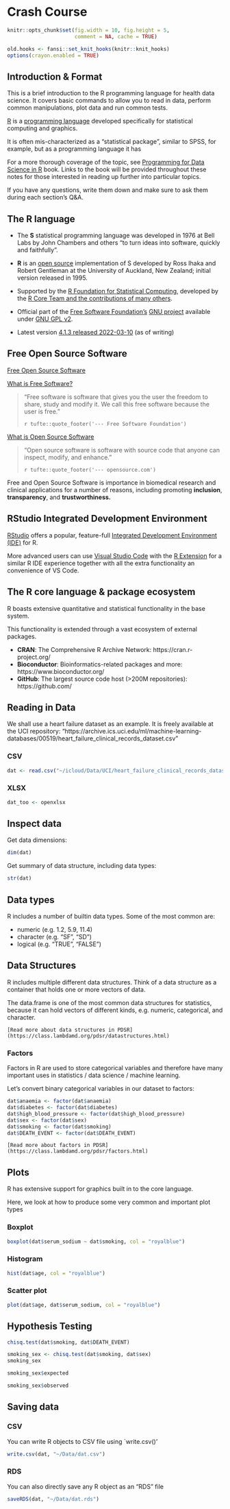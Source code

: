 # Crash Course {#crashcourse}

```r
knitr::opts_chunk$set(fig.width = 10, fig.height = 5,
                      comment = NA, cache = TRUE) 
```

```r
old.hooks <- fansi::set_knit_hooks(knitr::knit_hooks)
options(crayon.enabled = TRUE)
```

## Introduction & Format

This is a brief introduction to the R programming language for health data science.
It covers basic commands to allow you to read in data, perform common manipulations, plot data and run common tests.

[R](https://en.wikipedia.org/wiki/R_(programming_language)) is a [programming language](https://en.wikipedia.org/wiki/Programming_language) developed specifically for statistical computing and graphics.

It is often mis-characterized as a "statistical package", similar to SPSS, for example, but as a programming language it has 

For a more thorough coverage of the topic, see [Programming for Data Science in R](https://class.lambdamd.org/pdsr/) book.
Links to the book will be provided throughout these notes for those interested in reading up further into particular topics.

If you have any questions, write them down and make sure to ask them during each section's Q&A.

## The R language

- The **S** statistical programming language was developed in 1976 at Bell Labs by John Chambers and others "to turn ideas into software, quickly and faithfully”.

- **R** is an [open source](https://en.wikipedia.org/wiki/Open_source) implementation of S developed by Ross Ihaka and Robert Gentleman at the University of Auckland, New Zealand; initial version released in 1995.

- Supported by the [R Foundation for Statistical Computing](https://www.r-project.org/foundation/), developed by the [R Core Team and the contributions of many others](https://www.r-project.org/contributors.html).

- Official part of the [Free Software Foundation’s](https://www.fsf.org) [GNU project](https://www.gnu.org/) available under [GNU GPL v2](https://www.gnu.org/licenses/old-licenses/gpl-2.0.html).

- Latest version [4.1.3 released 2022-03-10](https://cloud.r-project.org/) (as of writing)

## Free Open Source Software

[Free Open Source Software](https://en.wikipedia.org/wiki/Free_and_open-source_software)

[What is Free Software?](https://www.fsf.org/about/what-is-free-software)

> "Free software is software that gives you the user the freedom to share, 
>  study and modify it. We call this free software because the user is free."
> 
> `r tufte::quote_footer('--- Free Software Foundation')`

[What is Open Source Software](https://opensource.com/resources/what-open-source)

> "Open source software is software with source code that anyone can 
> inspect, modify, and enhance."
>
> `r tufte::quote_footer('--- opensource.com')`

Free and Open Source Software is importance in biomedical research and clinical applications
for a number of reasons, including promoting **inclusion**, **transparency**, and **trustworthiness.**

## RStudio Integrated Development Environment

[RStudio](https://www.rstudio.com/) offers a popular, feature-full [Integrated Development Environment (IDE)](https://en.wikipedia.org/wiki/Integrated_development_environment) for R.

More advanced users can use [Visual Studio Code](https://code.visualstudio.com/) with the [R Extension](https://github.com/REditorSupport/vscode-R) for a similar R IDE experience together with all the extra functionality an convenience of VS Code.

## The R core language & package ecosystem

R boasts extensive quantitative and statistical functionality in the base system.

This functionality is extended through a vast ecosystem of external packages.

- **CRAN**: The Comprehensive R Archive Network: https://cran.r-project.org/
- **Bioconductor**: Bioinformatics-related packages and more: https://www.bioconductor.org/
- **GitHub**: The largest source code host (>200M repositories): https://github.com/

## Reading in Data

We shall use a heart failure dataset as an example. It is freely available at the UCI repository:
"https://archive.ics.uci.edu/ml/machine-learning-databases/00519/heart_failure_clinical_records_dataset.csv"

### CSV

```r
dat <- read.csv("~/icloud/Data/UCI/heart_failure_clinical_records_dataset.csv")
```

### XLSX

```r
dat_too <- openxlsx
```

## Inspect data

Get data dimensions:

```r
dim(dat)
```

Get summary of data structure, including data types:

```r
str(dat)
```

## Data types

R includes a number of builtin data types. Some of the most common are:

- numeric (e.g. 1.2, 5.9, 11.4)
- character (e.g. "SF", "SD")
- logical (e.g. "TRUE", "FALSE")

## Data Structures

R includes multiple different data structures. Think of a data structure as a
container that holds one or more vectors of data.

The data.frame is one of the most common data structures for statistics, because
it can hold vectors of different kinds, e.g. numeric, categorical, and character.

```block
[Read more about data structures in PDSR](https://class.lambdamd.org/pdsr/datastructures.html)
```

### Factors

Factors in R are used to store categorical variables and therefore have many 
important uses in statistics / data science / machine learning.

Let's convert binary categorical variables in our dataset to factors:

```r
dat$anaemia <- factor(dat$anaemia)
dat$diabetes <- factor(dat$diabetes)
dat$high_blood_pressure <- factor(dat$high_blood_pressure)
dat$sex <- factor(dat$sex)
dat$smoking <- factor(dat$smoking)
dat$DEATH_EVENT <- factor(dat$DEATH_EVENT)
```

```block
[Read more about factors in PDSR](https://class.lambdamd.org/pdsr/factors.html)
```

## Plots

R has extensive support for graphics built in to the core language.

Here, we look at how to produce some very common and important plot types

### Boxplot

```r
boxplot(dat$serum_sodium ~ dat$smoking, col = "royalblue")
```

### Histogram

```r
hist(dat$age, col = "royalblue")
```

### Scatter plot

```r
plot(dat$age, dat$serum_sodium, col = "royalblue")
```

## Hypothesis Testing

```r
chisq.test(dat$smoking, dat$DEATH_EVENT)
```

```r
smoking_sex <- chisq.test(dat$smoking, dat$sex)
smoking_sex
```
```r
smoking_sex$expected
```

```r
smoking_sex$observed
```


## Saving data

### CSV

You can write R objects to CSV file using `write.csv()'

```r
write.csv(dat, "~/Data/dat.csv")
```

### RDS

You can also directly save any R object as an "RDS" file

```r
saveRDS(dat, "~/Data/dat.rds")
```
